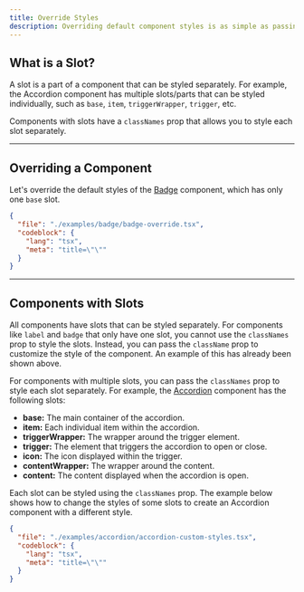 ```yaml
---
title: Override Styles
description: Overriding default component styles is as simple as passing your own class names to the `className` or to the `classNames` prop for components with slots.
---
```



## What is a Slot?

A slot is a part of a component that can be styled separately. For example, the Accordion component has multiple slots/parts that can be styled individually, such as `base`, `item`, `triggerWrapper`, `trigger`, etc.

Components with slots have a `classNames` prop that allows you to style each slot separately.

---

## Overriding a Component

Let's override the default styles of the [Badge](/docs/components/badge) component, which has only one `base` slot.

<ComponentPreview>
  <BadgeOverride />
</ComponentPreview>

```json doc-gen:file
{
  "file": "./examples/badge/badge-override.tsx",
  "codeblock": {
    "lang": "tsx",
    "meta": "title=\"\""
  }
}
```

---

## Components with Slots

All components have slots that can be styled separately.
<Alert color="info" title="Note:">
For components like `label` and `badge` that only have one slot, you cannot use the `classNames` prop to style the slots. Instead, you can pass the `className` prop to customize the style of the component. An example of this has already been shown above.
</Alert>

For components with multiple slots, you can pass the `classNames` prop to style each slot separately. For example, the [Accordion](/docs/components/accordion) component has the following slots:

- **base:** The main container of the accordion.
- **item:** Each individual item within the accordion.
- **triggerWrapper:** The wrapper around the trigger element.
- **trigger:** The element that triggers the accordion to open or close.
- **icon:** The icon displayed within the trigger.
- **contentWrapper:** The wrapper around the content.
- **content:** The content displayed when the accordion is open.

Each slot can be styled using the `classNames` prop. The example below shows how to change the styles of some slots to create an Accordion component with a different style.

<ComponentPreview>
  <AccordionCustomStyles />
</ComponentPreview>

```json doc-gen:file
{
  "file": "./examples/accordion/accordion-custom-styles.tsx",
  "codeblock": {
    "lang": "tsx",
    "meta": "title=\"\""
  }
}
```